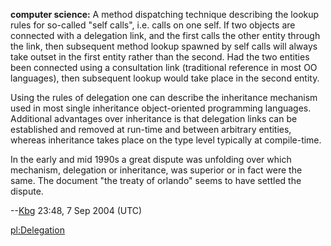 '''computer science:''' A method dispatching technique describing the lookup rules for so-called "self calls", i.e. calls on one self. If two objects are connected with a delegation link, and the first calls the other entity through the link, then subsequent method lookup spawned by self calls will always take outset in the first entity rather than the second. Had the two entities been connected using a consultation link (traditional reference in most OO languages), then subsequent lookup would take place in the second entity.

Using the rules of delegation one can describe the inheritance mechanism used in most single inheritance object-oriented programming languages. Additional advantages over inheritance is that delegation links can be established and removed at run-time and between arbitrary entities, whereas inheritance takes place on the type level typically at compile-time.

In the early and mid 1990s a great dispute was unfolding over which mechanism, delegation or inheritance, was superior or in fact were the same. The document "the treaty of orlando"  seems to have settled the dispute.

--[[User:Kbg|Kbg]] 23:48, 7 Sep 2004 (UTC)

[[pl:Delegation]]
